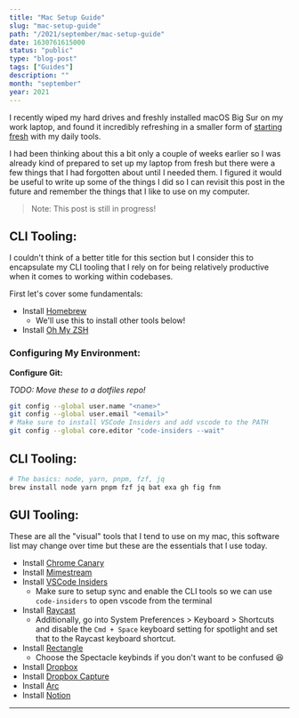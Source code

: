 ```yaml
---
title: "Mac Setup Guide"
slug: "mac-setup-guide"
path: "/2021/september/mac-setup-guide"
date: 1630761615000
status: "public"
type: "blog-post"
tags: ["Guides"]
description: ""
month: "september"
year: 2021
---
```




I recently wiped my hard drives and freshly installed macOS Big Sur on my work
laptop, and found it incredibly refreshing in a smaller form of
[starting fresh](../august/start-fresh) with my daily tools.

I had been thinking about this a bit only a couple of weeks earlier so I was
already kind of prepared to set up my laptop from fresh but there were a few
things that I had forgotten about until I needed them. I figured it would be
useful to write up some of the things I did so I can revisit this post in the
future and remember the things that I like to use on my computer.

> Note: This post is still in progress!

## CLI Tooling:

I couldn't think of a better title for this section but I consider this to
encapsulate my CLI tooling that I rely on for being relatively productive when
it comes to working within codebases.

First let's cover some fundamentals:

- Install <a href="https://brew.sh/">Homebrew</a>
  - We'll use this to install other tools below!
- Install <a href="https://ohmyz.sh/">Oh My ZSH</a>

### Configuring My Environment:

**Configure Git:**

_TODO: Move these to a dotfiles repo!_

```bash
git config --global user.name "<name>"
git config --global user.email "<email>"
# Make sure to install VSCode Insiders and add vscode to the PATH
git config --global core.editor "code-insiders --wait"
```


## CLI Tooling:

```sh
# The basics: node, yarn, pnpm, fzf, jq
brew install node yarn pnpm fzf jq bat exa gh fig fnm
```

## GUI Tooling:

These are all the "visual" tools that I tend to use on my mac, this software
list may change over time but these are the essentials that I use today.

- Install <a href="https://www.google.com/chrome/canary/">Chrome
  Canary</a>
- Install <a href="https://mimestream.com/">Mimestream</a>
- Install <a href="https://code.visualstudio.com/insiders/">VSCode
  Insiders</a>
  - Make sure to setup sync and enable the CLI tools so we can use
    `code-insiders` to open vscode from the terminal
- Install <a href="https://www.raycast.com/">Raycast</a>
  - Additionally, go into System Preferences > Keyboard > Shortcuts and disable
    the `Cmd + Space` keyboard setting for spotlight and set that to the Raycast
    keyboard shortcut.
- Install <a href="https://rectangleapp.com/">Rectangle</a>
  - Choose the Spectacle keybinds if you don't want to be confused 😆
- Install
  <a href="https://www.dropbox.com/capture">Dropbox</a>
- Install <a href="https://thebrowser.company/">Dropbox
  Capture</a>
- Install <a href="">Arc</a>
- Install <a href="https://www.notion.so/desktop">Notion</a>

<Spacer />

---

<Spacer />


